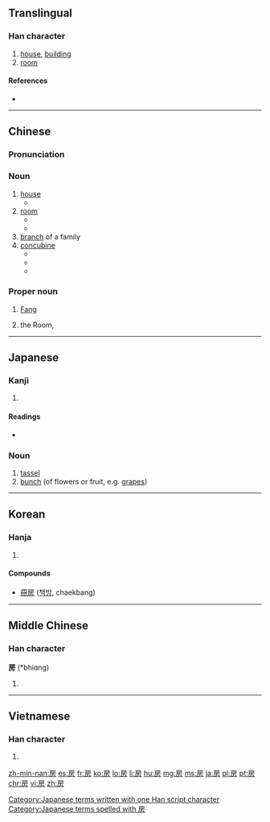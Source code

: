 ==Translingual==

===Han character===
{{Han char|rn=63|rad=戶|as=04|sn=8|four=3022<sub>7</sub>|canj=竹尸卜竹尸 (HSYHS), 戈尸卜竹尸 (ISYHS)|ids=⿸[[户]][[方]]}}

# [[house]], [[building]]
# [[room]]

====References====
* {{Han ref|kx=0415.150|dkj=11714|dj=0759.160|hdz=32260.040|uh=623F|ud=25151|bh=A9D0|bd=43472}}

----
==Chinese==
{{zh-hanzi-box|[[房]]}}

===Pronunciation===
{{zh-pron
|m=fáng,páng
|c=fong2,fong4
|h=pfs=fòng
|cat=n
}}

===Noun===
{{zh-noun|mw={{zh-l|間/间}}}}

# [[house]]
#* {{zh-usex|我 一个人 在 '''房''' 里|I'm alone in the '''house'''.|link=y}}
# [[room]]
#* {{zh-usex|我 可以 把 提包 撂 在 你 '''房''' 里 吗？|Can I dump my bags in your '''room'''?|link=y}}
#* {{zh-usex|我 已经 把 这 间 '''房''' 分给 你 了。|I have allocated this '''room''' to you.|link=y}}
# [[branch]] of a family
# [[concubine]]
#* {{zh-usex|二房|concubine|link=y}}
#* {{zh-usex|偏房|concubine|link=y}}
#* {{zh-usex|收房|to take as concubine|link=y}}

===Proper noun===
{{zh-proper noun}}

# {{surname|lang=zh}} [[Fang]]
# {{label|zh|astronomy}} the Room, {{n-g|a Chinese constellation, 4th of the [[w:Twenty-Eight_Mansions|Twenty-Eight Mansions]] ({{l|zh|二十八宿}}) and part of the Azure Dragon ({{zh-l|青龍／青龙}}).}}

----

==Japanese==

===Kanji===
{{ja-kanji|grade=7|rs=戶04}}

# {{defn|lang=ja|sort=戶04}}

====Readings====
* {{ja-readings|on=[[ぼう]] (bō), [[ほう]] (hō)|kun=[[ふさ]] (fusa), [[へや]] (heya)}}

===Noun===
{{ja-noun|k|hira=ふさ|rom=fusa}}

# [[tassel]]
# [[bunch]] (of flowers or fruit, e.g. [[grape]]s)

[[Category:Japanese terms written with one Han script character]]
[[Category:Japanese terms spelled with 房]]
----

==Korean==

===Hanja===
{{ko-hanja|hangeul=방|eumhun=방|rv=bang|mr=pang|y=pang}}

# {{defn|lang=ko|sort=戶04}}

====Compounds====
* [[冊房]] ([[책방]], chaekbang)

----

==Middle Chinese==

===Han character===
'''房''' (*bhiɑng)<!--Note: the asterisk indicates that this character appears more than four times in the Tang Dynasty corpus of literature; the vowel ɑ is an IPA symbol and different from a-->

# {{defn|lang=ltc|sort=戶04}}

----

==Vietnamese==

===Han character===
{{vi-hantu|[[phòng]], [[buồng]]|rs=戶04}}

# {{defn|lang=vi|sort=戶04}}

[[zh-min-nan:房]]
[[es:房]]
[[fr:房]]
[[ko:房]]
[[lo:房]]
[[li:房]]
[[hu:房]]
[[mg:房]]
[[ms:房]]
[[ja:房]]
[[pl:房]]
[[pt:房]]
[[chr:房]]
[[vi:房]]
[[zh:房]]